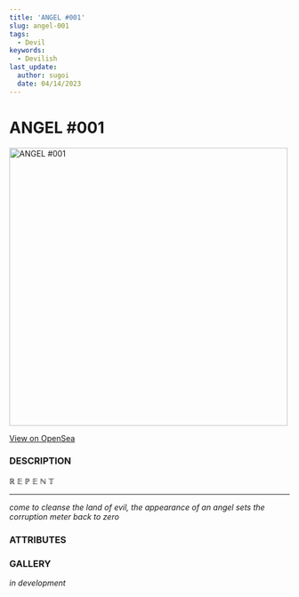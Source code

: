 ```yaml
---
title: 'ANGEL #001'
slug: angel-001
tags:
  - Devil
keywords:
  - Devilish
last_update:
  author: sugoi
  date: 04/14/2023
---
```



# ANGEL #001

<img src='https://nft-cdn.alchemy.com/eth-mainnet/5ce0f28861c0aee8815dfecf496b2ecd' alt='ANGEL #001' width='500' />

[View on OpenSea](https://opensea.io/assets/ethereum/0x231EDa2D0E36E5254515B7625D1201f7b4617cf4/11)

### DESCRIPTION

ℝ 𝔼 ℙ 𝔼 ℕ 𝕋

---

_come to cleanse the land of evil, the appearance of an angel sets the corruption meter back to zero_

### ATTRIBUTES

<AttributeTag traitType='HUMANITY' value='∞' />
<AttributeTag traitType='TYPE' value='ANGEL' />
<AttributeTag traitType='SUBTYPE' value='N/A' />

### GALLERY

_in development_
